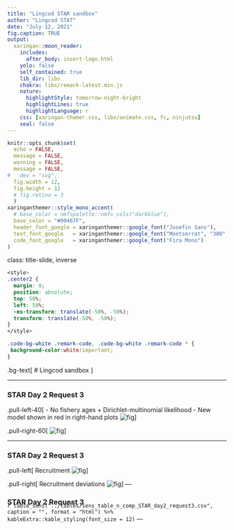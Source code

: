 ```yaml
---
title: "Lingcod STAR sandbox"
author: "Lingcod STAT"
date: "July 12, 2021"
fig.caption: TRUE
output: 
  xaringan::moon_reader:
    includes:
      after_body: insert-logo.html
    yolo: false
    self_contained: true
    lib_dir: libs
    chakra: libs/remark-latest.min.js
    nature:
      highlightStyle: tomorrow-night-bright
      highlightLines: true
      highlightLanguage: r
    css: [xaringan-themer.css, libs/animate.css, fc, ninjutsu]
    seal: false
---
```


```r
knitr::opts_chunk$set(
  echo = FALSE,
  message = FALSE,
  warning = FALSE,
  message = FALSE,
#   dev = "svg",
  fig.width = 12,
  fig.height = 12
  # fig.retina = 3
  )
xaringanthemer::style_mono_accent(
  # base_color = nmfspalette::nmfs_cols("darkblue"),
  base_color = "#00467F",
  header_font_google = xaringanthemer::google_font("Josefin Sans"),
  text_font_google   = xaringanthemer::google_font("Montserrat", "300", "300i"),
  code_font_google   = xaringanthemer::google_font("Fira Mono")
)
```

class: title-slide, inverse
```css
<style>
.center2 {
  margin: 0;
  position: absolute;
  top: 50%;
  left: 50%;
  -ms-transform: translate(-50%, -50%);
  transform: translate(-50%, -50%);
}
</style>
```
```css
.code-bg-white .remark-code, .code-bg-white .remark-code * {
 background-color:white!important;
}
```

.bg-text[
# Lingcod sandbox
<hr />
Lingcod STAT<br><br>
July 12, 2021<br>
]

---


### STAR Day 2 Request 3

.pull-left-40[
- No fishery ages + Dirichlet-multinomial likelihood
- New model shown in red in right-hand plots
![fig](../figures/comp_weights_DM_vs_Francis__north_Day2_request3.png)
]

.pull-right-60[
![fig](../models/2021.n.022.001_new_INIT/custom_plots/sens_timeseries_n_comp_STAR_day2_request3.png)]

---

### STAR Day 2 Request 3

.pull-left[
Recruitment
![fig](../figures/STAR_Day2_request3/STAR_Day2_request3compare9_recruits.png)
]

.pull-right[
Recruitment deviations
![fig](../figures/STAR_Day2_request3/STAR_Day2_request3compare11_recdevs.png)
]
---

### STAR Day 2 Request 3
<p style="margin-top:-25px;">
`r table_sens("../tables/sens_table_n_comp_STAR_day2_request3.csv", 
              caption = "", format = "html") %>%
      kableExtra::kable_styling(font_size = 12) 
`
---

